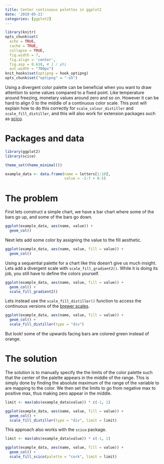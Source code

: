 ```yaml
---
title: Center continuous palettes in ggplot2
date: '2019-05-21'
categories: [ggplot2]
---
```


```r
library(knitr)
opts_chunk$set(
  echo = TRUE, 
  cache = TRUE,
  collapse = TRUE,
  fig.width = 7, 
  fig.align = 'center',
  fig.asp = 0.618, # 1 / phi
  out.width = "700px")
knit_hooks$set(optipng = hook_optipng)
opts_chunk$set("optipng" = "-o5")
```

Using a divergent color palette can be beneficial when you want to draw attention to some values compared to a fixed point. Like temperature around freezing, monetary values around zero and so on. However it can be hard to align 0 to the middle of a continuous color scale. This post will explain how to do this correctly for `scale_colour_distiller` and `scale_fill_distiller`, and this will also work for extension packages such as [scico](https://github.com/thomasp85/scico).

# Packages and data

```r
library(ggplot2)
library(scico)

theme_set(theme_minimal())

example_data <- data.frame(name = letters[1:10],
                           value = -2:7 + 0.5)
```

# The problem

First lets construct a simple chart, we have a bar chart where some of the bars go up, and some of the bars go down.

```r
ggplot(example_data, aes(name, value)) +
  geom_col()
```

Next lets add some color by assigning the value to the fill aesthetic.

```r
ggplot(example_data, aes(name, value, fill = value)) +
  geom_col()
```

Using a sequential palette for a chart like this doesn't give us much insight. Lets add a divergent scale with `scale_fill_gradient2()`. While it is doing its job, you still have to define the colors yourself.

```r
ggplot(example_data, aes(name, value, fill = value)) +
  geom_col() +
  scale_fill_gradient2()
```

Lets instead use the `scale_fill_distiller()` function to access the continuous versions of the [brewer scales](http://colorbrewer2.org).

```r
ggplot(example_data, aes(name, value, fill = value)) +
  geom_col() +
  scale_fill_distiller(type = "div")
```

But look! some of the upwards facing bars are colored green instead of orange.

# The solution

The solution is to manually specify the the limits of the color palette such that the center of the palette appears in the middle of the range. This is simply done by finding the absolute maximum of the range of the variable to are mapping to the color. We then set the limits to go from negative max to positive max, thus making zero appear in the middle.

```r
limit <- max(abs(example_data$value)) * c(-1, 1)

ggplot(example_data, aes(name, value, fill = value)) +
  geom_col() +
  scale_fill_distiller(type = "div", limit = limit)
```

This approach also works with the `scico` package.

```r
limit <- max(abs(example_data$value)) * c(-1, 1)

ggplot(example_data, aes(name, value, fill = value)) +
  geom_col() +
  scale_fill_scico(palette = "cork", limit = limit) 
```
